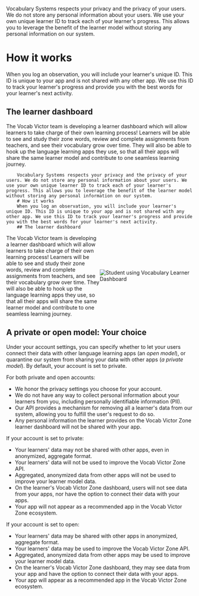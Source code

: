 Vocabulary Systems respects your privacy and the privacy of your users. We do not store any personal information about your users. We use your own unique learner ID to track each of your learner's progress. This allows you to leverage the benefit of the learner model without storing any personal information on our system.

# How it works

When you log an observation, you will include your learner's unique ID. This ID is unique to your app and is not shared with any other app. We use this ID to track your learner's progress and provide you with the best words for your learner's next activity.

## The learner dashboard

The Vocab Victor team is developing a learner dashboard which will allow learners to take charge of their own learning process! Learners will be able to see and study their zone words, review and complete assignments from teachers, and see their vocabulary grow over time. They will also be able to hook up the language learning apps they use, so that all their apps will share the same learner model and contribute to one seamless learning journey.

		Vocabulary Systems respects your privacy and the privacy of your users. We do not store any personal information about your users. We use your own unique learner ID to track each of your learner's progress. This allows you to leverage the benefit of the learner model without storing any personal information on our system.
		# How it works
		When you log an observation, you will include your learner's unique ID. This ID is unique to your app and is not shared with any other app. We use this ID to track your learner's progress and provide you with the best words for your learner's next activity.
		## The learner dashboard
<div style="display: flex; align-items: center;">
	<div style="flex: 1;">
		The Vocab Victor team is developing a learner dashboard which will allow learners to take charge of their own learning process! Learners will be able to see and study their zone words, review and complete assignments from teachers, and see their vocabulary grow over time. They will also be able to hook up the language learning apps they use, so that all their apps will share the same learner model and contribute to one seamless learning journey.
	</div>
	<div style="flex: 1;">
		<img style="float" src="images/learner-dashboard.jpg" alt="Student using Vocabulary Learner Dashboard">
	</div>
</div>

## A private or open model: Your choice

Under your account settings, you can specify whether to let your users connect their data with other language learning apps (an _open model_), or quarantine our system from sharing your data with other apps (_a private model_). By default, your account is set to private.

For both private and open accounts:

- We honor the privacy settings you choose for your account.
- We do not have any way to collect personal information about your learners from you, including personally identifiable information (PII).
- Our API provides a mechanism for removing all a learner's data from our system, allowing you to fulfill the user's request to do so.
- Any personal information the learner provides on the Vocab Victor Zone learner dashboard will not be shared with your app.

If your account is set to private:

- Your learners' data may not be shared with other apps, even in anonymized, aggregate format.
- Your learners' data will not be used to improve the Vocab Victor Zone API.
- Aggregated, anonymized data from other apps will not be used to improve your learner model data.
- On the learner's Vocab Victor Zone dashboard, users will not see data from your apps, nor have the option to connect their data with your apps.
- Your app will not appear as a recommended app in the Vocab Victor Zone ecosystem.

If your account is set to open:

- Your learners' data may be shared with other apps in anonymized, aggregate format.
- Your learners' data may be used to improve the Vocab Victor Zone API.
- Aggregated, anonymized data from other apps may be used to improve your learner model data.
- On the learner's Vocab Victor Zone dashboard, they may see data from your app and have the option to connect their data with your apps.
- Your app will appear as a recommended app in the Vocab Victor Zone ecosystem.
